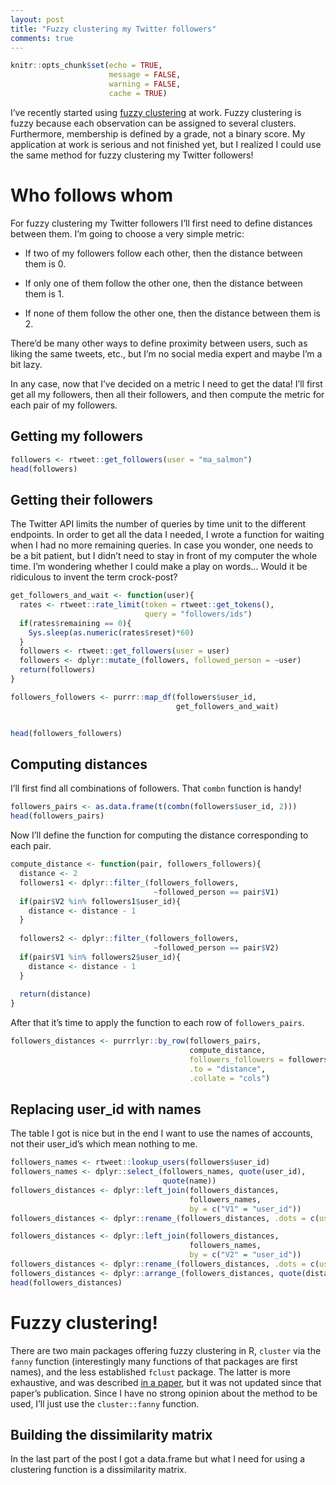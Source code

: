 ```yaml
---
layout: post
title: "Fuzzy clustering my Twitter followers"
comments: true
---
```

```r
knitr::opts_chunk$set(echo = TRUE,
                      message = FALSE,
                      warning = FALSE, 
                      cache = TRUE)
```

I've recently started using [fuzzy clustering](https://en.wikipedia.org/wiki/Fuzzy_clustering) at work. Fuzzy clustering is fuzzy because each observation can be assigned to several clusters. Furthermore, membership is defined by a grade, not a binary score. My application at work is serious and not finished yet, but I realized I could use the same method for fuzzy clustering my Twitter followers!

<!--more-->

# Who follows whom

For fuzzy clustering my Twitter followers I'll first need to define distances between them. I'm going to choose a very simple metric:

* If two of my followers follow each other, then the distance between them is 0.

* If only one of them follow the other one, then the distance between them is 1.

* If none of them follow the other one, then the distance between them is 2.

There'd be many other ways to define proximity between users, such as liking the same tweets, etc., but I'm no social media expert and maybe I'm a bit lazy.

In any case, now that I've decided on a metric I need to get the data! I'll first get all my followers, then all their followers, and then compute the metric for each pair of my followers.

## Getting my followers

```r
followers <- rtweet::get_followers(user = "ma_salmon")
head(followers)
```

## Getting their followers

The Twitter API limits the number of queries by time unit to the different endpoints. In order to get all the data I needed, I wrote a function for waiting when I had no more remaining queries. In case you wonder, one needs to be a bit patient, but I didn't need to stay in front of my computer the whole time. I'm wondering whether I could make a play on words... Would it be ridiculous to invent the term crock-post?

```r

get_followers_and_wait <- function(user){
  rates <- rtweet::rate_limit(token = rtweet::get_tokens(),
                              query = "followers/ids")
  if(rates$remaining == 0){
    Sys.sleep(as.numeric(rates$reset)*60)
  }
  followers <- rtweet::get_followers(user = user)
  followers <- dplyr::mutate_(followers, followed_person = ~user)
  return(followers)
}

followers_followers <- purrr::map_df(followers$user_id,
                                     get_followers_and_wait)


head(followers_followers)
```

## Computing distances

I'll first find all combinations of followers. That `combn` function is handy!

```r
followers_pairs <- as.data.frame(t(combn(followers$user_id, 2)))
head(followers_pairs) 

```

Now I'll define the function for computing the distance corresponding to each pair.

```r
compute_distance <- function(pair, followers_followers){
  distance <- 2
  followers1 <- dplyr::filter_(followers_followers,
                                ~followed_person == pair$V1)
  if(pair$V2 %in% followers1$user_id){
    distance <- distance - 1
  }
  
  followers2 <- dplyr::filter_(followers_followers,
                                ~followed_person == pair$V2)
  if(pair$V1 %in% followers2$user_id){
    distance <- distance - 1
  }
  
  return(distance)
}

```

After that it's time to apply the function to each row of `followers_pairs`.

```r
followers_distances <- purrrlyr::by_row(followers_pairs,
                                        compute_distance,
                                        followers_followers = followers_followers,
                                        .to = "distance",
                                        .collate = "cols")
```

## Replacing user_id with names

The table I got is nice but in the end I want to use the names of accounts, not their user_id's which mean nothing to me.

```r
followers_names <- rtweet::lookup_users(followers$user_id)
followers_names <- dplyr::select_(followers_names, quote(user_id),
                                  quote(name))
followers_distances <- dplyr::left_join(followers_distances,
                                        followers_names,
                                        by = c("V1" = "user_id"))
followers_distances <- dplyr::rename_(followers_distances, .dots = c(user1 = "name"))

followers_distances <- dplyr::left_join(followers_distances,
                                        followers_names,
                                        by = c("V2" = "user_id"))
followers_distances <- dplyr::rename_(followers_distances, .dots = c(user2 = "name"))
followers_distances <- dplyr::arrange_(followers_distances, quote(distance))
head(followers_distances)
```

# Fuzzy clustering!

There are two main packages offering fuzzy clustering in R, `cluster` via the `fanny` function (interestingly many functions of that packages are first names), and the less established `fclust` package. The latter is more exhaustive, and was described [in a paper](http://www.sciencedirect.com/science/article/pii/S016501141500216X), but it was not updated since that paper's publication. Since I have no strong opinion about the method to be used, I'll just use the `cluster::fanny` function.

## Building the dissimilarity matrix

In the last part of the post I got a data.frame but what I need for using a clustering function is a dissimilarity matrix.